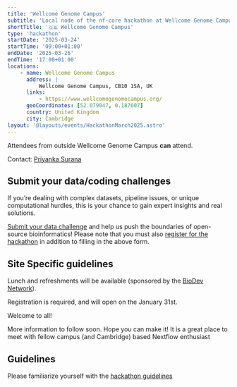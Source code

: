 ```yaml
---
title: 'Wellcome Genome Campus'
subtitle: 'Local node of the nf-core hackathon at Wellcome Genome Campus, Hinxton, UK'
shortTitle: '🇬🇧 Wellcome Genome Campus'
type: 'hackathon'
startDate: '2025-03-24'
startTime: '09:00+01:00'
endDate: '2025-03-26'
endTime: '17:00+01:00'
locations:
    - name: Wellcome Genome Campus
      address: |
          Wellcome Genome Campus, CB10 1SA, UK
      links:
          - https://www.wellcomegenomecampus.org/
      geoCoordinates: [52.079047, 0.187607]
      country: United Kingdom
      city: Cambridge
layout: '@layouts/events/HackathonMarch2025.astro'
---
```


Attendees from outside Wellcome Genome Campus **can** attend.

Contact: [Priyanka Surana](mailto:biodev@sanger.ac.uk)

## Submit your data/coding challenges

If you’re dealing with complex datasets, pipeline issues, or unique computational hurdles, this is your chance to gain expert insights and real solutions.

[Submit your data challenge](https://forms.gle/CaMd4kGZ5EdNFGg29) and help us push the boundaries of open-source bioinformatics!
Please note that you must also [register for the hackathon](https://nf-co.re/events/2025/hackathon-march-2025#registration) in addition to filling in the above form.

## Site Specific guidelines

Lunch and refreshments will be available (sponsored by the [BioDev Network](https://www.linkedin.com/company/biodev-network/)).

Registration is required, and will open on the January 31st.

Welcome to all!

More information to follow soon. Hope you can make it!
It is a great place to meet with fellow campus (and Cambridge) based Nextflow enthusiast

## Guidelines

Please familiarize yourself with the [hackathon guidelines](https://nf-co.re/events/2025/hackathon-march-2025#in-person-local-sites)
